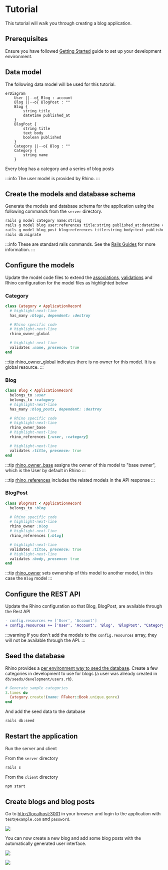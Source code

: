 # Tutorial

This tutorial will walk you through creating a blog application.

## Prerequisites

Ensure you have followed [Getting Started](../getting_started) guide to set up your development environment.

## Data model

The following data model will be used for this tutorial.

```mermaid
erDiagram
    User ||--o{ Blog : account
    Blog ||--o{ BlogPost : ""
    Blog {
        string title
        datetime published_at
    }
    BlogPost {
        string title
        text body
        boolean published
    }
    Category ||--o{ Blog : ""
    Category {
        string name
    }
```

Every blog has a category and a series of blog posts

:::info
The user model is provided by Rhino.
:::

## Create the models and database schema

Generate the models and database schema for the application using the following commands from the `server` directory.

```bash
rails g model category name:string
rails g model blog user:references title:string published_at:datetime category:references
rails g model blog_post blog:references title:string body:text published:boolean
rails db:migrate
```

:::info
These are standard rails commands. See the [Rails Guides](https://guides.rubyonrails.org/) for more information.
:::

## Configure the models

Update the model code files to extend the [associations](https://guides.rubyonrails.org/association_basics.html), [validations](https://guides.rubyonrails.org/active_record_validations.html) and Rhino configuration for the model files as highlighted below

### Category

```ruby title="app/models/category.rb"
class Category < ApplicationRecord
  # highlight-next-line
  has_many :blogs, dependent: :destroy

  # Rhino specific code
  # highlight-next-line
  rhino_owner_global

  # highlight-next-line
  validates :name, presence: true
end
```

:::tip
[rhino_owner_global](/docs/concepts/resources/#global-owner) indicates there is no owner for this model. It is a global resource.
:::

### Blog

```ruby title="app/models/blog.rb"
class Blog < ApplicationRecord
  belongs_to :user
  belongs_to :category
  # highlight-next-line
  has_many :blog_posts, dependent: :destroy

  # Rhino specific code
  # highlight-next-line
  rhino_owner_base
  # highlight-next-line
  rhino_references [:user, :category]

  # highlight-next-line
  validates :title, presence: true
end
```

:::tip
[rhino_owner_base](/docs/concepts/resources/#base-owner) assigns the owner of this model to "base owner", which is the User by default in Rhino
:::

:::tip
[rhino_references](/docs/concepts/resources/#references) includes the related models in the API response
:::

### BlogPost

```ruby title="app/models/blog_post.rb"
class BlogPost < ApplicationRecord
  belongs_to :blog

  # Rhino specific code
  # highlight-next-line
  rhino_owner :blog
  # highlight-next-line
  rhino_references [:blog]

  # highlight-next-line
  validates :title, presence: true
  # highlight-next-line
  validates :body, presence: true
end
```

:::tip
[rhino_owner](/docs/concepts/resources/#ownership) sets ownership of this model to another model, in this case the `Blog` model
:::

## Configure the REST API

Update the Rhino configuration so that Blog, BlogPost, are available through the Rest API

```diff title="config/initializers/rhino.rb"
- config.resources += ['User', 'Account']
+ config.resources += ['User', 'Account', 'Blog', 'BlogPost', "Category"]
```

:::warning
If you don't add the models to the `config.resources` array, they will not be available through the API.
:::

## Seed the database

Rhino provides a [per environment way to seed the database](../guides/importing/seeding.mdx). Create a few categories in development to use for blogs (a user was already created in `db/seeds/development/users.rb`).

```ruby title="db/seeds/development/categories.rb"
# Generate sample categories
3.times do
  Category.create!(name: FFaker::Book.unique.genre)
end
```

And add the seed data to the database

```bash
rails db:seed
```

## Restart the application

Run the server and client

From the `server` directory

```bash
rails s
```

From the `client` directory

```bash
npm start
```

## Create blogs and blog posts

Go to [http://localhost:3001](http://localhost:3001) in your browser and login to the application with `test@example.com` and `password`.

![](/img/tutorial_login.png)

You can now create a new blog and add some blog posts with the automatically generated user interface.

![](/img/tutorial_blog.png)

![](/img/tutorial_blog_post.png)
